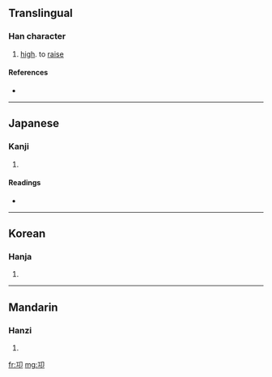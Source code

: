 ==Translingual==

===Han character===
{{Han char|rn=26|rad=卩|as=03|sn=5|four=|canj=一尸中 (MSL)}}

# [[high]]. to [[raise]]

====References====
* {{Han ref|kx=0159.030|dkj=02845|dj=0363.130|hdz=10311.030|uh=536D|ud=21357}}

----

==Japanese==

===Kanji===
{{ja-kanji|grade=|rs=卩03}}

# {{defn|Japanese|sort=卩03}}

====Readings====
* {{ja-readings|on=[[きょう]] (kyō)|kun=}}

----

==Korean==

===Hanja===
{{ko-hanja|hangeul=공|rv=gong|mr=kong}}

# {{defn|Korean|sort=卩03}}

----

==Mandarin==

===Hanzi===
{{cmn-hanzi|pin=[[qióng]] ([[qiong2]]), [[wéi]] ([[wei2]])|wg=ch'iung<sup>2</sup>, wei<sup>2</sup>}}

# {{defn|Mandarin|sort=卩03}}

[[fr:卭]]
[[mg:卭]]